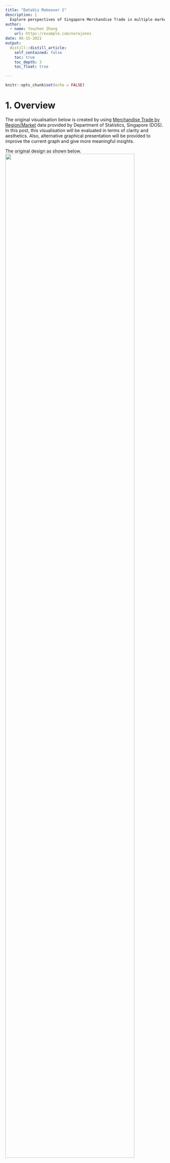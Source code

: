 ```yaml
---
title: "DataViz Makeover 2"
description: |
  Explore perspectives of Singapore Merchandise Trade in multiple markets from 2011 to 2020.
author:
  - name: Youzhen Zhang
    url: https://example.com/norajones
date: 06-15-2021
output:
  distill::distill_article:
    self_contained: false
    toc: true
    toc_depth: 3
    toc_float: true

---
```



```r
knitr::opts_chunk$set(echo = FALSE)
```

# 1. Overview

The original visualisation below is created by using [Merchandise Trade by Region/Market](https://www.singstat.gov.sg/find-data/search-by-theme/trade-and-investment/merchandise-trade/latest-data) data provided by Department of Statistics, Singapore (DOS). In this post, this visualisation will be evaluated in terms of clarity and aesthetics. Also, alternative graphical presentation will be provided to improve the current graph and give more meaningful insights.

The original design as shown below.
![](img/original_design.png){width=90%}

# 2. Critiques and Suggestions

### 2.1 Clarity
|**S/N** |          **Critiques**         |     **Comments**     |
|:--|:-----------------------------------------------|:--------------------------|
| 1  | Lack of a title to give a brief introduction for the visualisation - A proper title that describe the intend of the graph well can help users to understand the visualisation easier and better.   | Add a title that can precisely convey the visualisation. |
| 2  | The title and value for the Axis is misleading - Just use import and export as the title for Y-axis and X-axis respectively is vague, users can not easily identify whether the value of axis is the actual merchandise trade volume or the percentage of merchandise trade volume.  | Use the proper title for both Y-axis and X-axis.   |
| 3  | No indication for the Period of the merchandise trade volume - The data source contains lots of merchandise trade data from 1976 to 2021, users can not be able to identify the period for the merchandise trade shown in the visualisation if no additional information to emphasize the specific period.     | Add information to clarify the period observed in the title or in the chart.  |
| 4  | The conclusion information highlighted in the bottom of the visualisation can not be drawn from the graph above - The year 2009 and 2006 are mentioned in the conclusion, but there is no related information shown in the graph. It is difficult for users to match the year and the merchandise trade according to the visualisation.  | Clarify the period observed and make proper conclusions based on the visualisation.   |
| 5 | The merchandise trade value shown with each bubble confused users easily - As users can not understand the value that may refer to either the import trade value or export trade value unless he read the notes carefully, then he can realize the value is referring to the total merchandise trade value.  | Clarify the value source in the title or in the tooltip. |


### 2.2 Aesthetics
|**S/N** |          **Critiques**         |     **Comments**     |
|:--|:-----------------------------------------------|:--------------------------|
| 1  | Colour palette used is glaring and not meaningful as it does not enhance the conveyance of information - |Use diverging color the show the bubble. For example, use red-blue diverging color to differentiate the value of total trade. |
| 2  | Some center points of bubble are obscured by the marker - The position of the center point of each bubble represents whether the value of import exceed the value of export for each market. Users can not get this information if the center point is obscured.   | Adjust the position of the marker to avoid keep some major information out or use different color for the border of the bubble to mark whether the import value exceeds to export value.  |
| 3  | The icon for 'Top net exporter' and 'Top net importer' under the note is not necessary, it can be added into the tooltip and shown with the marker in the chart directly. | Remove the Notation for the icon 'top net importer' and 'top net exporter', add the information into the tooltip.   |
| 4  | An static chart may not be the most appropriate chart - as there are lots of variables, including lots of trade markets, 2 trade type and periods of trade, it is difficult to gauge using a static chart.  |Instead of using a static chart, An interactive chart with filters can be used. |

# 3. Proposed Design



# 4. Data Visualisation Steps

### 4.1 Data preparation

1. Remove unnecessary rows

For both Import data and Export data, delete the top five rows to let the row for 'Variables' and 'the monthly period' to be the first row, then delete the row for 'Total Merchandise Trade' and rename the data sheet 'Import' and 'Export' respectively using Excel.
![](img/delete_rows.png){width=90%}


2. Import data into Tableau 

After importing data file into Tableau, double click 'New Union' on the left side of the page,then drag import file and export file into the 'Union' Popup, click Apply and Ok.

![](img/union.png){width=60%}

3. Split column

Click the triangle sign on the left top of the 'Variables' column, then click split, the column would be split into two more columns. one is 'Variables - Split 1' and the other is 'Variables - Split 2'.

![](img/split.png){width=40%}

the columns are as shown below after splitting.

![](img/after_split.png){width=40%}


4. Change data type

Change the data type for Variables column by clicking the data type icon on the right top of this column, and select 'Geograhic Role' - 'Country/Region'.
![](img/change_type.png){width=40%}

5. Change column name

Change the name of 'Variables - Split 1' to 'Markets' by clicking the name of this column.
 
![](img/change_name.png){width=40%}


6. Hide columns 

Hide all the columns except the 'Markets' ,'Sheet' and the column from 'Jan 2011' to 'Dec 2020' by selecting the columns and right click, then clicking hide to hide columns.

![](img/hide.png){width=40%}


7. Create data pivot

Select columns from 'Jan 2011' to 'Dec 2020' at one time and right click, then click pivot.

![](img/pivot.png){width=40%} 

The pivot is as shown.

![](img/after_ivot.png){width=40%}


8. Change column name for pivot table

Change 'Pivot Names' and 'Pivot Values' column to 'Period' and 'Values' respectively by double click the column name.

![](img/change_pivot.png){width=40%}


9. Change data type for pivot table

Change the data type for the 'Period' column to 'date' by clicking the data type icon on th right top of the column and select 'date'.

Chang the data type for the 'Values' column to 'Numbers'  by clicking the data type icon on th right top of the column and select 'Numbers(decimal)'.

![](img/date_pivot.png){width=40%}


### 4.2 Data visualisation

**1. Visualisation for Bubble Chart**

1.1. Create Calculated Fields

Click 'Analysis' and select 'Create Calculated Field', then input 'Export' as the name of this field and input the formula in the box below. Repeat the same step to create the field [Import] using 'Import' to replace 'Export' in the formula.
and to create the field [Total],[Ranking_Total] and [Export_vs_Import] using the formula as shown below.

![](img/create-field.png){width=25%}

![](img/export-formula.png){width=35%}
![](img/Total.png){width=35%}
![](img/export_vs_import.png){width=35%}

![](img/rangking.png){width=35%}

1.2 Drag data into canvas

Drag [Export] and [Import] to Columns and Rows respectively. 

![](img/drag_export.png){width=40%}

1.3 Apply Detail

Drag [Markets] to detail to show detailed markets.

![](img/detail.png){width=40%}

1.4 Add Reference Line

1.4.1 Drag [Import] to columns and right click [Import] to select dual-axis.

![](img/Dual_Axis.png){width=40%}

1.4.2 Right click the top X-axis and select 'Synchronize Axis' and uncheck 'Show Header'.

![](img/syn_axis.png){width=40%}

1.4.3 Select 'SUM(Import)' pane and minimize the size.

![](img/line-size.png){width=30%}

1.4.4 Select 'SUM(Import)' pane and adjust the opacity to zero.

![](img/line-color.png){width=30%}

1.4.5 Remove 'Measure values' from the Mark pane.

![](img/line-measure.png){width=30%}

1.4.6 Right click the chart and select 'Trend Lines'-'Show Trend Lines'-'SUM(Import)'.

![](img/line-show.png){width=30%}

1.4.7 Change the format of the trend line to dot line by right click the trend line and select format, then change the 'Trend lines' to dot line.

![](img/line-format.png){width=30%}


1.5 Apply color

Drag [Export_vs_Import] to color,then click color and edit color. Select 'orange' for 'Net Importer' and select 'blue' for 'Net Exporter'. Then change the marker type to circle.

![](img/color-sum.png){width=40%}

1.6 Differentiate size

Drag [Total] to size to adjust the size by dragging the size cursor.

![](img/size.png){width=30%}

1.7 Apply Filter

Drag [Markets] to Filter pane and select by top 10 total values and  drag [Period] to Filter and select year from 2011 to 2020.

![](img/top-ten.png){width=40%}

1.8 Add Tooltip

Drag [Ranking_Total] to Tooltip and change the computing use to 'Markets' by rignt click AGG(Ranking_Total).

![](img/rangking.png){width=30%}

1.9 Rename axis

Rename y-axis to “Import Trade Value”. Rename x-axis to "Export Trade Value".

1.10 Add title

Add title "Merchandise Import Trade in Six Markets, 2019-2020" using boldface. Then the visualisation is as shown below.

![](img/Bubble.png){width=70%}







# 5. Final Visualization

### 5.1 Snapshot of dashboard




### 5.2 Major Insights

* 





